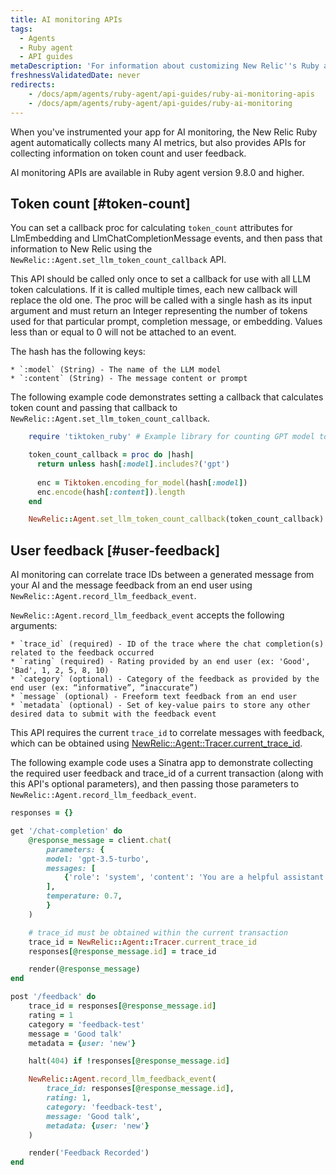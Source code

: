 ```yaml
---
title: AI monitoring APIs
tags:
  - Agents
  - Ruby agent
  - API guides
metaDescription: 'For information about customizing New Relic''s Ruby agent for AI monitoring.'
freshnessValidatedDate: never
redirects:
    - /docs/apm/agents/ruby-agent/api-guides/ruby-ai-monitoring-apis
    - /docs/apm/agents/ruby-agent/api-guides/ruby-ai-monitoring
---
```


When you've instrumented your app for AI monitoring, the New Relic Ruby agent automatically collects many AI metrics, but also provides APIs for collecting information on token count and user feedback.

<Callout variant="tip">
    AI monitoring APIs are available in Ruby agent version 9.8.0 and higher.
</Callout>

## Token count [#token-count]

You can set a callback proc for calculating `token_count` attributes for LlmEmbedding and LlmChatCompletionMessage events, and then pass that information to New Relic using the `NewRelic::Agent.set_llm_token_count_callback` API.

This API should be called only once to set a callback for use with all LLM token calculations. If it is called multiple times, each new callback will replace the old one. The proc will be called with a single hash as its input argument and must return an Integer representing the number of tokens used for that particular prompt, completion message, or embedding. Values less than or equal to 0 will not be attached to an event.

The hash has the following keys:

    * `:model` (String) - The name of the LLM model
    * `:content` (String) - The message content or prompt

The following example code demonstrates setting a callback that calculates token count and passing that callback to `NewRelic::Agent.set_llm_token_count_callback`.

```rb
    require 'tiktoken_ruby' # Example library for counting GPT model tokens used

    token_count_callback = proc do |hash|
      return unless hash[:model].includes?('gpt')
  
      enc = Tiktoken.encoding_for_model(hash[:model])
      enc.encode(hash[:content]).length
    end

    NewRelic::Agent.set_llm_token_count_callback(token_count_callback)
```

## User feedback [#user-feedback]

AI monitoring can correlate trace IDs between a generated message from your AI and the message feedback from an end user using `NewRelic::Agent.record_llm_feedback_event`.

`NewRelic::Agent.record_llm_feedback_event` accepts the following arguments:

    * `trace_id` (required) - ID of the trace where the chat completion(s) related to the feedback occurred
    * `rating` (required) - Rating provided by an end user (ex: 'Good', 'Bad', 1, 2, 5, 8, 10)
    * `category` (optional) - Category of the feedback as provided by the end user (ex: “informative”, “inaccurate”)
    * `message` (optional) - Freeform text feedback from an end user
    * `metadata` (optional) - Set of key-value pairs to store any other desired data to submit with the feedback event

This API requires the current `trace_id` to correlate messages with feedback, which can be obtained using [NewRelic::Agent::Tracer.current_trace_id](https://www.rubydoc.info/gems/newrelic_rpm/NewRelic/Agent/Tracer#current_trace_id-class_method).

The following example code uses a Sinatra app to demonstrate collecting the required user feedback and trace_id of a current transaction (along with this API's optional parameters), and then passing those parameters to `NewRelic::Agent.record_llm_feedback_event`.

```rb
responses = {}

get '/chat-completion' do
    @response_message = client.chat(
        parameters: {
        model: 'gpt-3.5-turbo',
        messages: [ 
            {'role': 'system', 'content': 'You are a helpful assistant.'},
        ],
        temperature: 0.7,
        }
    )

    # trace_id must be obtained within the current transaction
    trace_id = NewRelic::Agent::Tracer.current_trace_id
    responses[@response_message.id] = trace_id

    render(@response_message)
end

post '/feedback' do
    trace_id = responses[@response_message.id]
    rating = 1
    category = 'feedback-test'
    message = 'Good talk'
    metadata = {user: 'new'}

    halt(404) if !responses[@response_message.id]

    NewRelic::Agent.record_llm_feedback_event(
        trace_id: responses[@response_message.id],
        rating: 1,
        category: 'feedback-test',
        message: 'Good talk',
        metadata: {user: 'new'}
    )

    render('Feedback Recorded')
end
```

